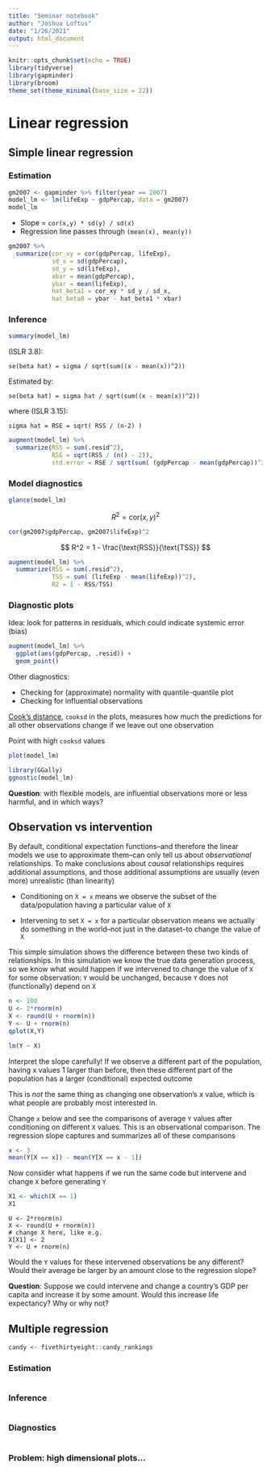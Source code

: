```yaml
---
title: "Seminar notebook"
author: "Joshua Loftus"
date: "1/26/2021"
output: html_document
---
```


```r
knitr::opts_chunk$set(echo = TRUE)
library(tidyverse)
library(gapminder)
library(broom)
theme_set(theme_minimal(base_size = 22))
```

# Linear regression

## Simple linear regression

### Estimation

```r
gm2007 <- gapminder %>% filter(year == 2007)
model_lm <- lm(lifeExp ~ gdpPercap, data = gm2007)
model_lm
```


- Slope = `cor(x,y) * sd(y) / sd(x)`
- Regression line passes through `(mean(x), mean(y))`


```r
gm2007 %>%
  summarize(cor_xy = cor(gdpPercap, lifeExp),
            sd_x = sd(gdpPercap),
            sd_y = sd(lifeExp),
            xbar = mean(gdpPercap),
            ybar = mean(lifeExp),
            hat_beta1 = cor_xy * sd_y / sd_x,
            hat_beta0 = ybar - hat_beta1 * xbar)
```

### Inference

```r
summary(model_lm)
```

(ISLR 3.8):

`se(beta hat) = sigma / sqrt(sum((x - mean(x))^2))`

Estimated by:

`se(beta hat) = sigma hat / sqrt(sum((x - mean(x))^2))`

where (ISLR 3.15):

`sigma hat = RSE = sqrt( RSS / (n-2) )`


```r
augment(model_lm) %>%
  summarize(RSS = sum(.resid^2),
            RSE = sqrt(RSS / (n() - 2)),
            std.error = RSE / sqrt(sum( (gdpPercap - mean(gdpPercap))^2 ))  )
```
### Model diagnostics

```r
glance(model_lm)
```
$$
R^2 = \text{cor}(x,y)^2
$$

```r
cor(gm2007$gdpPercap, gm2007$lifeExp)^2
```

$$
R^2 = 1 - \frac{\text{RSS}}{\text{TSS}}
$$


```r
augment(model_lm) %>%
  summarize(RSS = sum(.resid^2),
            TSS = sum( (lifeExp - mean(lifeExp))^2),
            R2 = 1 - RSS/TSS)
```


### Diagnostic plots

Idea: look for patterns in residuals, which could indicate systemic error (bias)

```r
augment(model_lm) %>%
  ggplot(aes(gdpPercap, .resid)) +
  geom_point()
```

Other diagnostics:

- Checking for (approximate) normality with quantile-quantile plot
- Checking for influential observations

[Cook's distance](https://en.wikipedia.org/wiki/Cook%27s_distance), `cooksd` in the plots, measures how much the predictions for all other observations change if we leave out one observation

Point with high `cooksd` values 

```r
plot(model_lm)
```

```r
library(GGally)
ggnostic(model_lm)
```



**Question**: with flexible models, are influential observations more or less harmful, and in which ways?

## Observation vs intervention

By default, conditional expectation functions--and therefore the linear models we use to approximate them--can only tell us about *observational* relationships. To make conclusions about *causal* relationships requires additional assumptions, and those additional assumptions are usually (even more) unrealistic (than linearity)

- Conditioning on `X = x` means we observe the subset of the data/population having a particular value of `X`

- Intervening to set `X = x` for a particular observation means we actually do something in the world--not just in the dataset--to change the value of `X`


This simple simulation shows the difference between these two kinds of relationships. In this simulation we know the true data generation process, so we know what would happen if we intervened to change the value of `X` for some observation: `Y` would be unchanged, because `Y` does not (functionally) depend on `X`

```r
n <- 100
U <- 2*rnorm(n)
X <- round(U + rnorm(n))
Y <- U + rnorm(n)
qplot(X,Y)
```

```r
lm(Y ~ X)
```
Interpret the slope carefully! If we observe a different part of the population, having x values 1 larger than before, then these different part of the population has a larger (conditional) expected outcome

This is *not* the same thing as changing one observation's x value, which is what people are probably most interested in.

Change `x` below and see the comparisons of average `Y` values after conditioning on different `X` values. This is an observational comparison. The regression slope captures and summarizes all of these comparisons

```r
x <- 3
mean(Y[X == x]) - mean(Y[X == x - 1])
```


Now consider what happens if we run the same code but intervene and change `X` before generating `Y`

```r
X1 <- which(X == 1)
X1
```


```
U <- 2*rnorm(n)
X <- round(U + rnorm(n))
# change X here, like e.g.
X[X1] <- 2
Y <- U + rnorm(n)
```

Would the `Y` values for these intervened observations be any different? Would their average be larger by an amount close to the regression slope?


**Question**: Suppose we could intervene and change a country's GDP per capita and increase it by some amount. Would this increase life expectancy? Why or why not?


## Multiple regression

```r
candy <- fivethirtyeight::candy_rankings
```


### Estimation

```r

```


### Inference

```r

```


### Diagnostics

```r

```

### Problem: high dimensional plots...



